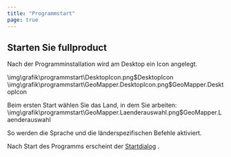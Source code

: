 ```yaml
---
title: "Programmstart"
page: true
---
```

## Starten Sie  <Placeholder>fullproduct</Placeholder> 

Nach der Programminstallation wird am Desktop ein Icon angelegt. 

<GeoDesigner>
<Image>\img\grafik\programmstart\DesktopIcon.png$DesktopIcon</Image>
</GeoDesigner>
<GeoMapper>
<Image>\img\grafik\programmstart\GeoMapper.DesktopIcon.png$GeoMapper.DesktopIcon</Image>
</GeoMapper>

Beim ersten Start w&#228;hlen Sie das Land, in dem Sie arbeiten:<Image>\img\grafik\programmstart\GeoMapper.Laenderauswahl.png$GeoMapper.Laenderauswahl</Image>

So werden die Sprache und die l&#228;nderspezifischen Befehle aktiviert.

Nach Start des Programms erscheint der [Startdialog](../programmstart/startdialog)
.
